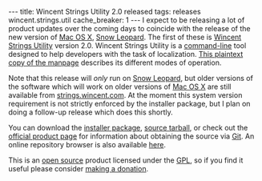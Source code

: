---
title: Wincent Strings Utility 2.0 released
tags: releases wincent.strings.util
cache_breaker: 1
---
I expect to be releasing a lot of product updates over the coming days to coincide with the release of the new version of [[Mac OS X]], [[Snow Leopard]]. The first of these is [[Wincent Strings Utility]] version 2.0. Wincent Strings Utility is a [[command-line]] tool designed to help developers with the task of localization. [http://wincent.com/a/products/wincent-strings-util/wincent-strings-util.1.txt This plaintext copy of the manpage] describes its different modes of operation.

Note that this release will ''only'' run on [[Snow Leopard]], but older versions of the software which will work on older versions of [[Mac OS X]] are still available from [http://strings.wincent.com/ strings.wincent.com]. At the moment this system version requirement is not strictly enforced by the installer package, but I plan on doing a follow-up release which does this shortly.

You can download the [http://wincent.com/a/products/wincent-strings-util/download/wincent-strings-util-2.0.pkg.zip installer package], [http://wincent.com/a/products/wincent-strings-util/download/wincent-strings-util-2.0-src.tar.gz source tarball], or check out the [http://strings.wincent.com/ official product page] for information about obtaining the source via [[Git]]. An online repository browser is also available [http://git.wincent.com/wincent-strings-util.git here].

This is an [[open source]] product licensed under the [[GPL]], so if you find it useful please consider [https://www.paypal.com/xclick/business=win@wincent.com&item_name=Wincent+Strings+Utility+donation&no_note=1&currency_code=EUR&lc=GB making a donation].
